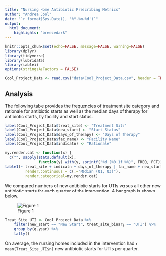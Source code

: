```yaml
---
title: "Nursing Home Antibiotic Prescribing Metrics"
author: "Andrea Cool"
date: "`r format(Sys.Date(), '%Y-%m-%d')`"
output: 
  html_document:
    highlights: "breezedark"
---
```

<!--
	Suppress all code chunks
-->
```r
knitr::opts_chunk$set(echo=FALSE, message=FALSE, warning=FALSE)
library(dplyr)
library(tidyverse)
library(lubridate)
library(table1)
options(stringsAsFactors = FALSE)
```

```r
Cool_Project_Data <- read.csv("data/Cool_Project_Data.csv", header = TRUE)

 ```

## Analysis
The following table provides the frequencies of treatment site category and rationale for antibiotic starts as well as the median days of therapy for antibiotic starts, by facility and start status. 

<!--
  Create a table for facility characteristics.
-->
```r

label(Cool_Project_Data$treat_site) <- "Treatment Site"
label(Cool_Project_Data$new_start) <- "Start Status"
label(Cool_Project_Data$days_of_therapy) <- "Days of Therapy"
label(Cool_Project_Data$fac_name) <- "Facility Name"
label(Cool_Project_Data$indicatn) <- "Rationale"

my.render.cat <- function(x) {
  c("", sapply(stats.default(x), 
               function(y) with(y, sprintf("%d (%0.1f %%)", FREQ, PCT))))}
table1(~ treat_site + indicatn + days_of_therapy | fac_name + new_start, data = Cool_Project_Data,
         render.continuous = c(.="Median (Q1, Q3)"),
         render.categorical=my.render.cat)
```


We compared numbers of new antibiotic starts for UTIs versus all other new antibiotic starts for each quarter of the intervention. A bar graph is shown below. 

![Figure 1](figs/fig1.png)

```r
Treat_Site_UTI <- Cool_Project_Data %>%
    filter(new_start == "New Start", treat_site_binary == "UTI") %>% 
    group_by(q.year) %>% 
    tally()
```

On average, the nursing homes included in the intervention had `r mean(Treat_Site_UTI$n)` new antibiotic starts for UTIs per quarter.


